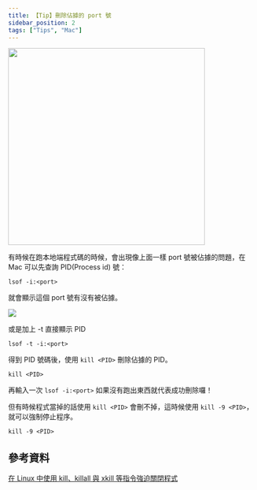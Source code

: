 ```yaml
---
title: 【Tip】刪除佔據的 port 號
sidebar_position: 2
tags: ["Tips", "Mac"]
---
```



<Img src={image_1} width='400px' />

有時候在跑本地端程式碼的時候，會出現像上面一樣 port 號被佔據的問題，在 Mac 可以先查詢 PID(Process id) 號：

```
lsof -i:<port>
```

就會顯示這個 port 號有沒有被佔據。

<Img src={image_2} />

或是加上 -t 直接顯示 PID

```
lsof -t -i:<port>
```

得到 PID 號碼後，使用 `kill <PID>` 刪除佔據的 PID。

```
kill <PID>
```

再輸入一次 `lsof -i:<port>` 如果沒有跑出東西就代表成功刪除囉！

但有時候程式當掉的話使用 `kill <PID>` 會刪不掉，這時候使用 `kill -9 <PID>`，就可以強制停止程序。

```
kill -9 <PID>
```

## 參考資料

[在 Linux 中使用 kill、killall 與 xkill 等指令強迫關閉程式](https://blog.gtwang.org/linux/linux-kill-killall-xkill/)
